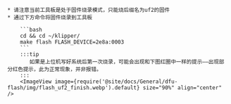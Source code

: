 


    * 请注意当前工具板是处于固件烧录模式，只能烧后缀名为uf2的固件
    * 通过下方命令将固件烧录到工具板

        ```bash
        cd && cd ~/klipper/
        make flash FLASH_DEVICE=2e8a:0003
        ```
        :::tip
           如果是上位机写好系统后第一次烧录，可能会出现和下图红圈中一样的提示——出现部分红色提示，此为正常现象，并非报错。
        :::
        <ImageView image={require('@site/docs/General/dfu-flash/img/flash_uf2_finish.webp').default} size="90%" align="center" />